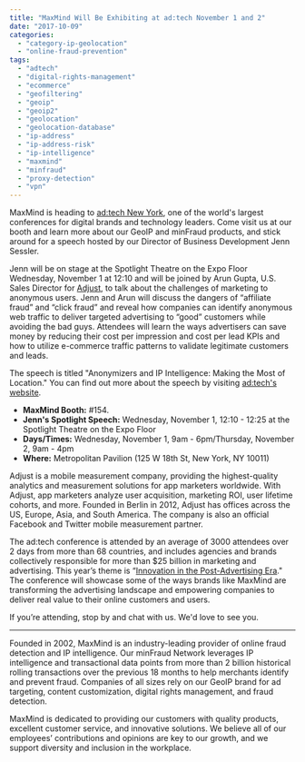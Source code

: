 ```yaml
---
title: "MaxMind Will Be Exhibiting at ad:tech November 1 and 2"
date: "2017-10-09"
categories:
  - "category-ip-geolocation"
  - "online-fraud-prevention"
tags:
  - "adtech"
  - "digital-rights-management"
  - "ecommerce"
  - "geofiltering"
  - "geoip"
  - "geoip2"
  - "geolocation"
  - "geolocation-database"
  - "ip-address"
  - "ip-address-risk"
  - "ip-intelligence"
  - "maxmind"
  - "minfraud"
  - "proxy-detection"
  - "vpn"
---
```


MaxMind is heading to [ad:tech New York](https://ny.ad-tech.com/), one of the world's largest conferences for digital brands and technology leaders. Come visit us at our booth and learn more about our GeoIP and minFraud products, and stick around for a speech hosted by our Director of Business Development Jenn Sessler.

Jenn will be on stage at the Spotlight Theatre on the Expo Floor Wednesday, November 1 at 12:10 and will be joined by Arun Gupta, U.S. Sales Director for [Adjust](https://www.adjust.com/working-with-adjust/?utm_channel=1&utm_source=google&utm_medium=search&utm_term=mobile%20analytics%20adjust&utm_content=noForm&utm_campaign=adjust_DT_US&_bk=adjust&_bt=190898160410&_bm=e&_bn=g&gclid=EAIaIQobChMI19vNvfSE1wIVCVmGCh17qgiKEAAYASAAEgIjWPD_BwE), to talk about the challenges of marketing to anonymous users. Jenn and Arun will discuss the dangers of “affiliate fraud” and “click fraud” and reveal how companies can identify anonymous web traffic to deliver targeted advertising to “good” customers while avoiding the bad guys. Attendees will learn the ways advertisers can save money by reducing their cost per impression and cost per lead KPIs and how to utilize e-commerce traffic patterns to validate legitimate customers and leads.

The speech is titled "Anonymizers and IP Intelligence: Making the Most of Location." You can find out more about the speech by visiting [ad:tech's website](https://ny.ad-tech.com/programme-session-item/anonymizers-and-ip-intelligence-making-the-most-of-location).

- **MaxMind Booth:** #154.
- **Jenn's Spotlight Speech:** Wednesday, November 1, 12:10 - 12:25 at the Spotlight Theatre on the Expo Floor
- **Days/Times:** Wednesday, November 1, 9am - 6pm/Thursday, November 2, 9am - 4pm
- **Where:** Metropolitan Pavilion (125 W 18th St, New York, NY 10011)

Adjust is a mobile measurement company, providing the highest-quality analytics and measurement solutions for app marketers worldwide. With Adjust, app marketers analyze user acquisition, marketing ROI, user lifetime cohorts, and more. Founded in Berlin in 2012, Adjust has offices across the US, Europe, Asia, and South America. The company is also an official Facebook and Twitter mobile measurement partner.

The ad:tech conference is attended by an average of 3000 attendees over 2 days from more than 68 countries, and includes agencies and brands collectively responsible for more than $25 billion in marketing and advertising. This year’s theme is “[Innovation in the Post-Advertising Era](https://ny.ad-tech.com/2017-theme)." The conference will showcase some of the ways brands like MaxMind are transforming the advertising landscape and empowering companies to deliver real value to their online customers and users.

If you’re attending, stop by and chat with us. We'd love to see you.

* * *

Founded in 2002, MaxMind is an industry-leading provider of online fraud detection and IP intelligence. Our minFraud Network leverages IP intelligence and transactional data points from more than 2 billion historical rolling transactions over the previous 18 months to help merchants identify and prevent fraud. Companies of all sizes rely on our GeoIP brand for ad targeting, content customization, digital rights management, and fraud detection.

MaxMind is dedicated to providing our customers with quality products, excellent customer service, and innovative solutions. We believe all of our employees’ contributions and opinions are key to our growth, and we support diversity and inclusion in the workplace.

